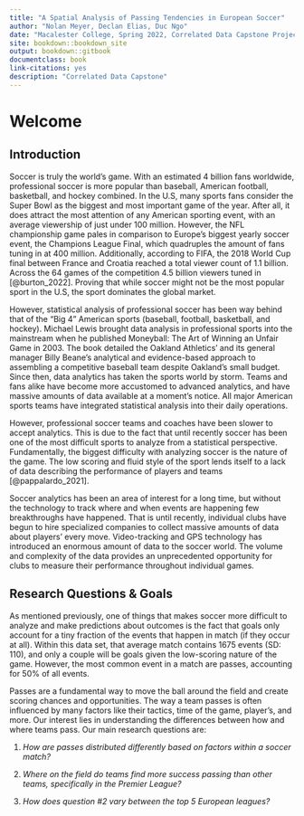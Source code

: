 ```yaml
--- 
title: "A Spatial Analysis of Passing Tendencies in European Soccer"
author: "Nolan Meyer, Declan Elias, Duc Ngo"
date: "Macalester College, Spring 2022, Correlated Data Capstone Project"
site: bookdown::bookdown_site
output: bookdown::gitbook
documentclass: book
link-citations: yes
description: "Correlated Data Capstone"
---
```


# Welcome {#welcome}

## Introduction

Soccer is truly the world’s game. With an estimated 4 billion fans worldwide, professional soccer is more popular than baseball, American football, basketball, and hockey combined. In the U.S, many sports fans consider the Super Bowl as the biggest and most important game of the year. After all, it does attract the most attention of any American sporting event, with an average viewership of just under 100 million. However, the NFL championship game pales in comparison to Europe’s biggest yearly soccer event, the Champions League Final, which quadruples the amount of fans tuning in at 400 million. Additionally, according to FIFA, the 2018 World Cup final between France and Croatia reached a total viewer count of 1.1 billion. Across the 64 games of the competition 4.5 billion viewers tuned in [@burton_2022]. Proving that while soccer might not be the most popular sport in the U.S, the sport dominates the global market.

However, statistical analysis of professional soccer has been way behind that of the “Big 4” American sports (baseball, football, basketball, and hockey). Michael Lewis brought data analysis in professional sports into the mainstream when he published Moneyball: The Art of Winning an Unfair Game in 2003. The book detailed the Oakland Athletics’ and its general manager Billy Beane’s analytical and evidence-based approach to assembling a competitive baseball team despite Oakland’s small budget. Since then, data analytics has taken the sports world by storm. Teams and fans alike have become more accustomed to advanced analytics, and have massive amounts of data available at a moment's notice. All major American sports teams have integrated statistical analysis into their daily operations. 

However, professional soccer teams and coaches have been slower to accept analytics. This is due to the fact that until recently soccer has been one of the most difficult sports to analyze from a statistical perspective. Fundamentally, the biggest difficulty with analyzing soccer is the nature of the game. The low scoring and fluid style of the sport lends itself to a lack of data describing the performance of players and teams [@pappalardo_2021]. 

Soccer analytics has been an area of interest for a long time, but without the technology to track where and when events are happening few breakthroughs have happened. That is until recently, individual clubs have begun to hire specialized companies to collect massive amounts of data about players’ every move. Video-tracking and GPS technology has introduced an enormous amount of data to the soccer world. The volume and complexity of the data provides an unprecedented opportunity for clubs to measure their performance throughout individual games. 



## Research Questions & Goals

As mentioned previously, one of things that makes soccer more difficult to analyze and make predictions about outcomes is the fact that goals only account for a tiny fraction of the events that happen in match (if they occur at all). Within this data set, that average match contains 1675 events (SD: 110), and only a couple will be goals given the low-scoring nature of the game. However, the most common event in a match are passes, accounting for 50% of all events. 

Passes are a fundamental way to move the ball around the field and create scoring chances and opportunities. The way a team passes is often influenced by many factors like their tactics, time of the game, player's, and more. Our interest lies in understanding the differences between how and where teams pass. Our main research questions are: 

1) *How are passes distributed differently based on factors within a soccer match?* 

2) *Where on the field do teams find more success passing than other teams, specifically in the Premier League?*

3) *How does question #2 vary between the top 5 European leagues?*

